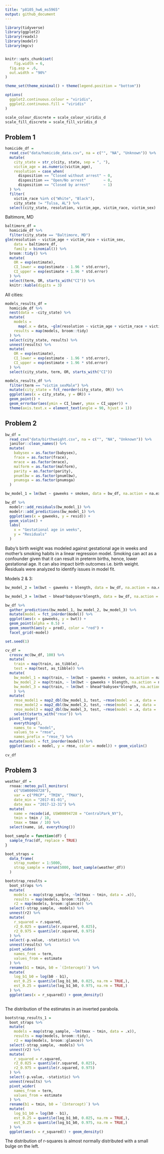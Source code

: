 ```yaml
---
title: "p8105_hw6_ms5965"
output: github_document
---
```


```r
library(tidyverse)
library(ggplot2)
library(readxl)
library(modelr)
library(mgcv)


knitr::opts_chunk$set(
	fig.width = 6, 
  fig.asp = .6,
  out.width = "90%"
)

theme_set(theme_minimal() + theme(legend.position = "bottom"))

options(
  ggplot2.continuous.colour = "viridis",
  ggplot2.continuous.fill = "viridis"
)

scale_colour_discrete = scale_colour_viridis_d
scale_fill_discrete = scale_fill_viridis_d
```


## Problem 1

```r
homicide_df = 
  read_csv("data/homicide_data.csv", na = c("", "NA", "Unknown")) %>% 
  mutate(
    city_state = str_c(city, state, sep = ", "),
    victim_age = as.numeric(victim_age),
    resolution = case_when(
      disposition == "Closed without arrest" ~ 0,
      disposition == "Open/No arrest"        ~ 0,
      disposition == "Closed by arrest"      ~ 1)
  ) %>% 
  filter(
    victim_race %in% c("White", "Black"),
    city_state != "Tulsa, AL") %>% 
  select(city_state, resolution, victim_age, victim_race, victim_sex)
```

Baltimore, MD

```r
baltimore_df =
  homicide_df %>% 
  filter(city_state == "Baltimore, MD")
glm(resolution ~ victim_age + victim_race + victim_sex, 
    data = baltimore_df,
    family = binomial()) %>% 
  broom::tidy() %>% 
  mutate(
    OR = exp(estimate),
    CI_lower = exp(estimate - 1.96 * std.error),
    CI_upper = exp(estimate + 1.96 * std.error)
  ) %>% 
  select(term, OR, starts_with("CI")) %>% 
  knitr::kable(digits = 3)
```

All cities:

```r
models_results_df = 
  homicide_df %>% 
  nest(data = -city_state) %>% 
  mutate(
    models = 
      map(.x = data, ~glm(resolution ~ victim_age + victim_race + victim_sex, data = .x, family = binomial())),
    results = map(models, broom::tidy)
  ) %>% 
  select(city_state, results) %>% 
  unnest(results) %>% 
  mutate(
    OR = exp(estimate),
    CI_lower = exp(estimate - 1.96 * std.error),
    CI_upper = exp(estimate + 1.96 * std.error)
  ) %>% 
  select(city_state, term, OR, starts_with("CI")) 
```

```r
models_results_df %>% 
  filter(term == "victim_sexMale") %>% 
  mutate(city_state = fct_reorder(city_state, OR)) %>% 
  ggplot(aes(x = city_state, y = OR)) + 
  geom_point() + 
  geom_errorbar(aes(ymin = CI_lower, ymax = CI_upper)) + 
  theme(axis.text.x = element_text(angle = 90, hjust = 1))
```


## Problem 2

```r
bw_df = 
  read_csv("data/birthweight.csv", na = c("", "NA", "Unknown")) %>% 
  janitor::clean_names() %>% 
  mutate(
    babysex = as.factor(babysex), 
    frace = as.factor(frace),
    mrace = as.factor(mrace),
    malform = as.factor(malform),
    parity = as.factor(parity),
    pnumlbw = as.factor(pnumlbw),
    pnumsga = as.factor(pnumsga)
  )
```

```r
bw_model_1 = lm(bwt ~ gaweeks + smoken, data = bw_df, na.action = na.exclude) 
```

```r
bw_df %>% 
  modelr::add_residuals(bw_model_1) %>%
  modelr::add_predictions(bw_model_1) %>% 
  ggplot(aes(x = gaweeks, y = resid)) + 
  geom_violin() +
  labs(
    x = "Gestational age in weeks",
    y = "Residuals"
  )
```

Baby's birth weight was modeled against gestational age in weeks and mother's smoking habits in a linear regression model. Smoking can act as a confounder given that it can result in preterm births, hence, lower gestational age. It can also impact birth outcomes i.e. birth weight. Residuals were analyzed to identify issues in model fit. 


Models 2 & 3:

```r
bw_model_2 = lm(bwt ~ gaweeks + blength, data = bw_df, na.action = na.exclude) 

bw_model_3 = lm(bwt ~ bhead*babysex*blength, data = bw_df, na.action = na.exclude) 
```

```r
bw_df %>% 
  gather_predictions(bw_model_1, bw_model_2, bw_model_3) %>% 
  mutate(model = fct_inorder(model)) %>% 
  ggplot(aes(x = gaweeks, y = bwt)) + 
  geom_point(alpha = 0.5) + 
  geom_smooth(aes(y = pred), color = "red") + 
  facet_grid(~model)

```

```r
set.seed(1)

cv_df = 
  crossv_mc(bw_df, 100) %>% 
  mutate(
    train = map(train, as_tibble),
    test = map(test, as_tibble)) %>% 
  mutate(
    bw_model_1 = map(train, ~ lm(bwt ~ gaweeks + smoken, na.action = na.exclude, data = .x)),
    bw_model_2 = map(train, ~ lm(bwt ~ gaweeks + blength, na.action = na.exclude, data = .x)),
    bw_model_3 = map(train, ~ lm(bwt ~ bhead*babysex*blength, na.action = na.exclude, data = .x))
    ) %>%   
  mutate(
    rmse_model1 = map2_dbl(bw_model_1, test, ~rmse(model = .x, data = .y)),
    rmse_model2 = map2_dbl(bw_model_2, test, ~rmse(model = .x, data = .y)),
    rmse_model3 = map2_dbl(bw_model_3, test, ~rmse(model = .x, data = .y))) %>% 
    select(starts_with("rmse")) %>% 
  pivot_longer(
    everything(),
    names_to = "model", 
    values_to = "rmse",
    names_prefix = "rmse_") %>% 
  mutate(model = fct_inorder(model)) %>% 
  ggplot(aes(x = model, y = rmse, color = model)) + geom_violin()
  
cv_df
```


## Problem 3 

```r
weather_df = 
  rnoaa::meteo_pull_monitors(
    c("USW00094728"),
    var = c("PRCP", "TMIN", "TMAX"), 
    date_min = "2017-01-01",
    date_max = "2017-12-31") %>%
  mutate(
    name = recode(id, USW00094728 = "CentralPark_NY"),
    tmin = tmin / 10,
    tmax = tmax / 10) %>%
  select(name, id, everything())
```

```r
boot_sample = function(df) {
  sample_frac(df, replace = TRUE)
}
```

```r
boot_straps = 
  data_frame(
    strap_number = 1:5000,
    strap_sample = rerun(5000, boot_sample(weather_df))
  )
```

```r
bootstrap_results = 
  boot_straps %>% 
  mutate(
    models = map(strap_sample, ~lm(tmax ~ tmin, data = .x)),
    results = map(models, broom::tidy),  
    r2 = map(models, broom::glance)) %>% 
  select(-strap_sample, -models) %>% 
  unnest(r2) %>% 
  mutate(
    r_squared = r.squared,
    r2_0.025 = quantile(r.squared, 0.025),
    r2_0.975 = quantile(r.squared, 0.975)
  ) %>% 
  select(-p.value, -statistic) %>% 
  unnest(results) %>% 
  pivot_wider(
    names_from = term,
    values_from = estimate
  ) %>% 
  rename(b1 = tmin, b0 = `(Intercept)`) %>% 
  mutate(
    log_b1_b0 = log(b0 - b1),
    est_0.25 = quantile(log_b1_b0, 0.025, na.rm = TRUE,),
    est_0.25 = quantile(log_b1_b0, 0.975, na.rm = TRUE,)
  ) %>% 
  ggplot(aes(x = r_squared)) + geom_density()
  
```

The distribution of the estimates in an inverted parabola. 


```r
bootstrap_results_1 = 
  boot_straps %>% 
  mutate(
    models = map(strap_sample, ~lm(tmax ~ tmin, data = .x)),
    results = map(models, broom::tidy),  
    r2 = map(models, broom::glance)) %>% 
  select(-strap_sample, -models) %>% 
  unnest(r2) %>% 
  mutate(
    r_squared = r.squared,
    r2_0.025 = quantile(r.squared, 0.025),
    r2_0.975 = quantile(r.squared, 0.975)
  ) %>% 
  select(-p.value, -statistic) %>% 
  unnest(results) %>% 
  pivot_wider(
    names_from = term,
    values_from = estimate
  ) %>% 
  rename(b1 = tmin, b0 = `(Intercept)`) %>% 
  mutate(
    log_b1_b0 = log(b0 - b1),
    est_0.25 = quantile(log_b1_b0, 0.025, na.rm = TRUE,),
    est_0.25 = quantile(log_b1_b0, 0.975, na.rm = TRUE,)
  ) %>% 
  ggplot(aes(x = r_squared)) + geom_density()
```

The distribution of r-squares is almost normally distributed with a small bulge on the left. 
